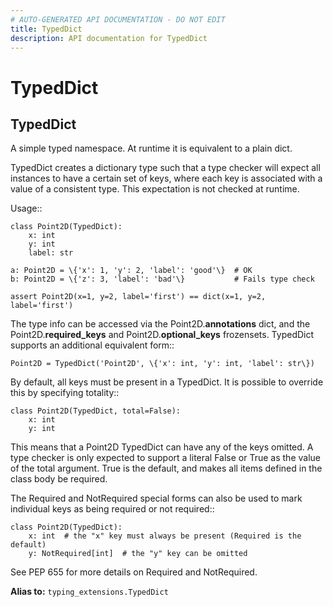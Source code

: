 ```yaml
---
# AUTO-GENERATED API DOCUMENTATION - DO NOT EDIT
title: TypedDict
description: API documentation for TypedDict
---
```


# TypedDict

## <ApiType type="Alias" path="models/base/TypedDict" symbolName="TypedDict" /> TypedDict

A simple typed namespace. At runtime it is equivalent to a plain dict.

TypedDict creates a dictionary type such that a type checker will expect all
instances to have a certain set of keys, where each key is
associated with a value of a consistent type. This expectation
is not checked at runtime.

Usage::

    class Point2D(TypedDict):
        x: int
        y: int
        label: str

    a: Point2D = \{'x': 1, 'y': 2, 'label': 'good'\}  # OK
    b: Point2D = \{'z': 3, 'label': 'bad'\}           # Fails type check

    assert Point2D(x=1, y=2, label='first') == dict(x=1, y=2, label='first')

The type info can be accessed via the Point2D.__annotations__ dict, and
the Point2D.__required_keys__ and Point2D.__optional_keys__ frozensets.
TypedDict supports an additional equivalent form::

    Point2D = TypedDict('Point2D', \{'x': int, 'y': int, 'label': str\})

By default, all keys must be present in a TypedDict. It is possible
to override this by specifying totality::

    class Point2D(TypedDict, total=False):
        x: int
        y: int

This means that a Point2D TypedDict can have any of the keys omitted. A type
checker is only expected to support a literal False or True as the value of
the total argument. True is the default, and makes all items defined in the
class body be required.

The Required and NotRequired special forms can also be used to mark
individual keys as being required or not required::

    class Point2D(TypedDict):
        x: int  # the "x" key must always be present (Required is the default)
        y: NotRequired[int]  # the "y" key can be omitted

See PEP 655 for more details on Required and NotRequired.


**Alias to:** `typing_extensions.TypedDict`
